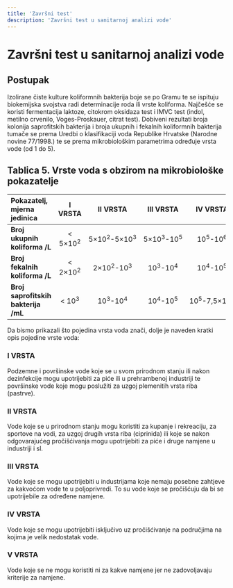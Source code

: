 ```yaml
---
title: 'Završni test'
description: 'Završni test u sanitarnoj analizi vode'
---
```


# Završni test u sanitarnoj analizi vode

## Postupak

Izolirane čiste kulture koliformnih bakterija boje se po Gramu te se ispituju biokemijska svojstva radi determinacije roda ili vrste koliforma. Najčešće se koristi fermentacija laktoze, citokrom oksidaza test i IMVC test (indol, metilno crvenilo, Voges-Proskauer, citrat test). Dobiveni rezultati broja kolonija saprofitskih bakterija i broja ukupnih i fekalnih koliformnih bakterija tumače se prema Uredbi o klasifikaciji voda Republike Hrvatske (Narodne novine 77/1998.) te se prema mikrobiološkim parametrima određuje vrsta vode (od 1 do 5).

## Tablica 5. Vrste voda s obzirom na mikrobiološke pokazatelje

<div class="water-quality-table">

| **Pokazatelj, mjerna jedinica** | **I VRSTA** | **II VRSTA** | **III VRSTA** | **IV VRSTA** | **V VRSTA** |
|:--------------------------------|:-----------:|:------------:|:-------------:|:------------:|:-----------:|
| **Broj ukupnih koliforma /L** | <span class="excellent">&lt; 5×10<sup>2</sup></span> | <span class="good">5×10<sup>2</sup>-5×10<sup>3</sup></span> | <span class="moderate">5×10<sup>3</sup>-10<sup>5</sup></span> | <span class="poor">10<sup>5</sup>-10<sup>6</sup></span> | <span class="very-poor">&gt; 10<sup>6</sup></span> |
| **Broj fekalnih koliforma /L** | <span class="excellent">&lt; 2×10<sup>2</sup></span> | <span class="good">2×10<sup>2</sup>-10<sup>3</sup></span> | <span class="moderate">10<sup>3</sup>-10<sup>4</sup></span> | <span class="poor">10<sup>4</sup>-10<sup>5</sup></span> | <span class="very-poor">&gt; 10<sup>5</sup></span> |
| **Broj saprofitskih bakterija /mL** | <span class="excellent">&lt; 10<sup>3</sup></span> | <span class="good">10<sup>3</sup>-10<sup>4</sup></span> | <span class="moderate">10<sup>4</sup>-10<sup>5</sup></span> | <span class="poor">10<sup>5</sup>-7,5×10<sup>6</sup></span> | <span class="very-poor">&gt; 7,5×10<sup>6</sup></span> |

</div>

Da bismo prikazali što pojedina vrsta voda znači, dolje je naveden kratki opis pojedine vrste voda:

### I VRSTA
Podzemne i površinske vode koje se u svom prirodnom stanju ili nakon dezinfekcije mogu upotrijebiti za piće ili u prehrambenoj industriji te površinske vode koje mogu poslužiti za uzgoj plemenitih vrsta riba (pastrve).

### II VRSTA
Vode koje se u prirodnom stanju mogu koristiti za kupanje i rekreaciju, za sportove na vodi, za uzgoj drugih vrsta riba (ciprinida) ili koje se nakon odgovarajućeg pročišćivanja mogu upotrijebiti za piće i druge namjene u industriji i sl.

### III VRSTA
Vode koje se mogu upotrijebiti u industrijama koje nemaju posebne zahtjeve za kakvoćom vode te u poljoprivredi. To su vode koje se pročišćuju da bi se upotrijebile za određene namjene.

### IV VRSTA
Vode koje se mogu upotrijebiti isključivo uz pročišćivanje na područjima na kojima je velik nedostatak vode.

### V VRSTA
Vode koje se ne mogu koristiti ni za kakve namjene jer ne zadovoljavaju kriterije za namjene.

